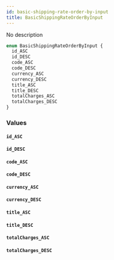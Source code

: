 ```yaml
---
id: basic-shipping-rate-order-by-input
title: BasicShippingRateOrderByInput
---
```


No description

```graphql
enum BasicShippingRateOrderByInput {
  id_ASC
  id_DESC
  code_ASC
  code_DESC
  currency_ASC
  currency_DESC
  title_ASC
  title_DESC
  totalCharges_ASC
  totalCharges_DESC
}
```

### Values

#### `id_ASC`

#### `id_DESC`

#### `code_ASC`

#### `code_DESC`

#### `currency_ASC`

#### `currency_DESC`

#### `title_ASC`

#### `title_DESC`

#### `totalCharges_ASC`

#### `totalCharges_DESC`
